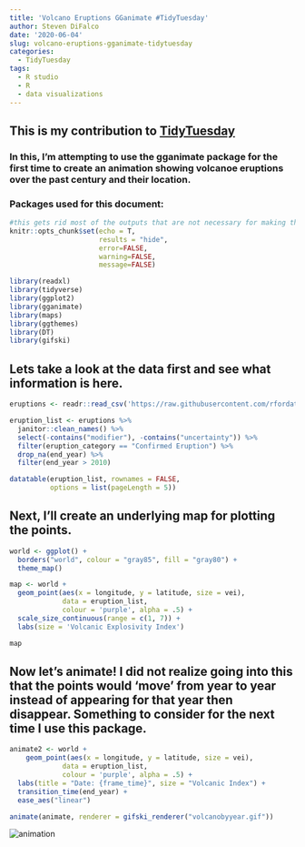 ```yaml
---
title: 'Volcano Eruptions GGanimate #TidyTuesday'
author: Steven DiFalco
date: '2020-06-04'
slug: volcano-eruptions-gganimate-tidytuesday
categories:
  - TidyTuesday
tags:
  - R studio
  - R
  - data visualizations
---
```

## This is my contribution to [TidyTuesday](https://github.com/rfordatascience/tidytuesday/) 

### In this, I'm attempting to use the gganimate package for the first time to create an animation showing volcanoe eruptions over the past century and their location.

### Packages used for this document:

```r
#this gets rid most of the outputs that are not necessary for making the mapping
knitr::opts_chunk$set(echo = T,
                      results = "hide",
                      error=FALSE, 
                      warning=FALSE,
                      message=FALSE) 

```

```r
library(readxl)
library(tidyverse)
library(ggplot2)
library(gganimate)
library(maps)
library(ggthemes)
library(DT)
library(gifski)
```

## Lets take a look at the data first and see what information is here.  

```r
eruptions <- readr::read_csv('https://raw.githubusercontent.com/rfordatascience/tidytuesday/master/data/2020/2020-05-12/eruptions.csv')

eruption_list <- eruptions %>% 
  janitor::clean_names() %>% 
  select(-contains("modifier"), -contains("uncertainty")) %>%
  filter(eruption_category == "Confirmed Eruption") %>%
  drop_na(end_year) %>%
  filter(end_year > 2010)

datatable(eruption_list, rownames = FALSE,
          options = list(pageLength = 5))

```


## Next, I'll create an underlying map for plotting the points. 

```r
world <- ggplot() +
  borders("world", colour = "gray85", fill = "gray80") +
  theme_map() 

map <- world +
  geom_point(aes(x = longitude, y = latitude, size = vei),
             data = eruption_list, 
             colour = 'purple', alpha = .5) +
  scale_size_continuous(range = c(1, 7)) +
  labs(size = 'Volcanic Explosivity Index')

map
```

## Now let's animate! I did not realize going into this that the points would 'move' from year to year instead of appearing for that year then disappear. Something to consider for the next time I use this package. 

```r

animate2 <- world + 
    geom_point(aes(x = longitude, y = latitude, size = vei),
             data = eruption_list, 
             colour = 'purple', alpha = .5) +
  labs(title = "Date: {frame_time}", size = "Volcanic Index") +
  transition_time(end_year) +
  ease_aes("linear")

animate(animate, renderer = gifski_renderer("volcanobyyear.gif"))

```

<img src="volcanobyyear.gif" alt="animation"/>

